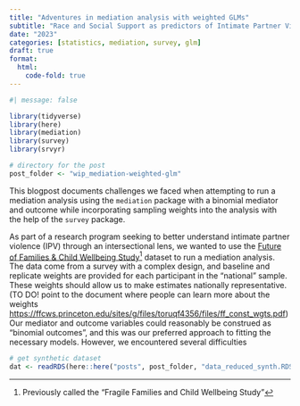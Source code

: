 ```yaml
---
title: "Adventures in mediation analysis with weighted GLMs"
subtitle: "Race and Social Support as predictors of Intimate Partner Violence victimization in women in the Future of Families dataset"
date: "2023"
categories: [statistics, mediation, survey, glm]
draft: true
format:
  html:
    code-fold: true
---
```


```r
#| message: false

library(tidyverse)
library(here)
library(mediation)
library(survey)
library(srvyr)

# directory for the post
post_folder <- "wip_mediation-weighted-glm"
```

This blogpost documents challenges we faced when attempting to run a mediation analysis using the `mediation` package with a binomial mediator and outcome while incorporating sampling weights into the analysis with the help of the `survey` package.

As part of a research program seeking to better understand intimate partner violence (IPV) through an intersectional lens, we wanted to use the [Future of Families & Child Wellbeing Study](https://ffcws.princeton.edu/)[^1] dataset to run a mediation analysis. The data come from a survey with a complex design, and baseline and replicate weights are provided for each participant in the "national" sample. These weights should allow us to make estimates nationally representative. (TO DO! point to the document where people can learn more about the weights <https://ffcws.princeton.edu/sites/g/files/toruqf4356/files/ff_const_wgts.pdf>) Our mediator and outcome variables could reasonably be construed as "binomial outcomes", and this was our preferred approach to fitting the necessary models. However, we encountered several difficulties

[^1]: Previously called the "Fragile Families and Child Wellbeing Study"

```r
# get synthetic dataset
dat <- readRDS(here::here("posts", post_folder, "data_reduced_synth.RDS"))
```
